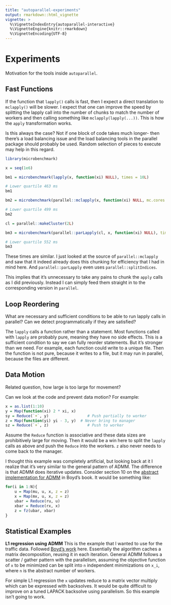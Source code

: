 ```yaml
---
title: "autoparallel-experiments"
output: rmarkdown::html_vignette
vignette: >
  %\VignetteIndexEntry{autoparallel-interactive}
  %\VignetteEngine{knitr::rmarkdown}
  %\VignetteEncoding{UTF-8}
---
```


# Experiments

Motivation for the tools inside `autoparallel`.

## Fast Functions

If the function that `lapply()` calls is fast, then I expect a direct
translation to `mclapply()` will be slower. I expect that one can improve
the speed by splitting the lapply call into the number of chunks to match
the number of workers and then calling something like `mclapply(lapply(...))`.
This is how the `apply` transformation works.

Is this always the case? Not if one block of code takes much longer- then
there's a load balancing issue and the load balancing tools in the parallel
package should probably be used. Random selection of pieces to execute may
help in this regard.

```R

library(microbenchmark)

x = seq(1e6)

bm1 = microbenchmark(lapply(x, function(xi) NULL), times = 10L)

# Lower quartile 463 ms
bm1

bm2 = microbenchmark(parallel::mclapply(x, function(xi) NULL, mc.cores = 2L), times = 10L)

# Lower quartile 499 ms
bm2

cl = parallel::makeCluster(2L)

bm3 = microbenchmark(parallel::parLapply(cl, x, function(xi) NULL), times = 10L)

# Lower quartile 552 ms
bm3

```

These times are similar. I just looked at the source of
`parallel::mclapply` and saw that it indeed already does this chunking for
efficiency that I had in mind here. And `parallel::parLapply` even uses
`parallel::splitIndices`.

This implies that it's unnecessary to take any pains to chunk the
`apply` calls as I did previously. Instead I can simply feed them straight in
to the corresponding version in `parallel`.

## Loop Reordering

What are necessary and sufficient conditions to be able to run lapply calls
in parallel? Can we detect programmatically if they are satisfied?

The `lapply` calls a function rather than a statement. Most functions called
with `lapply` are probably pure, meaning they have no side effects. This is
a sufficient condition to say we can fully reorder statements. But it's
stronger than we need. For example, each function could write to a unique
file. Then the function is not pure, because it writes to a file, but it
may run in parallel, because the files are different.


## Data Motion

Related question, how large is too large for movement?

Can we look at the code and prevent data motion? For example:


```R

x = as.list(1:10)
y = Map(function(xi) 2 * xi, x)
sy = Reduce(`+`, y)                 # Push partially to worker
z = Map(function(yi) yi - 3, y)  # Never bring to manager
sz = Reduce(`+`, z)                 # Push to worker

```

Assume the `Reduce` function is associative and these data sizes are
prohibitively large for moving. Then it would be a win here to split the
`lapply` calls as above and push the `Reduce` into the workers. `z` also
never needs to come back to the manager.

I thought this example was completely artificial, but looking back at it I
realize that it's very similar to the general pattern of ADMM. The
difference is that ADMM does iterative updates. Consider section 10 on the
[abstract implementation for
ADMM](http://stanford.edu/~boyd/papers/pdf/admm_distr_stats.pdf) in Boyd's
book. It would be something like:

```R

for(i in 1:N){
    u = Map(mu, u, x, z = z)
    x = Map(mx, u, x, z = z)
    ubar = Reduce(ru, u)
    xbar = Reduce(rx, x)
    z = fz(ubar, xbar)
}

```


## Statistical Examples

__L1 regression using ADMM__ 
This is the example that I wanted to use for the traffic data.
Followed [Boyd's
work](https://web.stanford.edu/~boyd/papers/admm/least_abs_deviations/lad.html) here.
Essentially the algorithm caches a matrix decomposition, reusing it in each
iteration. General ADMM follows a scatter / gather pattern with the
parallelism, assuming the objective function of `x` to be minimized can be split
into `n` independent minimizations on `x_i`, where `n` is the abstract number of
workers.

For simple L1 regression the `x` updates reduce to a matrix vector multiply
which can be expressed with backsolves. It would be quite difficult to
improve on a tuned LAPACK backsolve using parallelism. So this example
isn't going to work.
